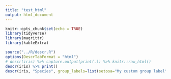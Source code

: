 ```yaml
---
title: "test_html"
output: html_document
---
```



```r
knitr::opts_chunk$set(echo = TRUE)
library(tidyverse)
library(magrittr)
library(kableExtra)
```



<!-- ```{r cars, results='asis'} -->
<!-- source("../R/descr.R") -->
<!-- options(DescrTabFormat="html") -->
<!-- iris_test <- iris %>% bind_cols(cat_var=c("a", "b") %>% sample(150, T)) -->
<!-- iris_test %>% descr("Species", var_options=list(Sepal.Length=list(label="Sepal Length"))) %>% print() -->

<!-- ``` -->

```r
source("../R/descr.R")
options(DescrTabFormat = "html")
# descr(iris) %>% capture.output(print(.)) %>% knitr::raw_html()
descr(iris) %>% print()
descr(iris, "Species", group_labels=list(setosa="My custom group label"), var_options = list(Sepal.Length = list(label="My custom variable label")))
```

